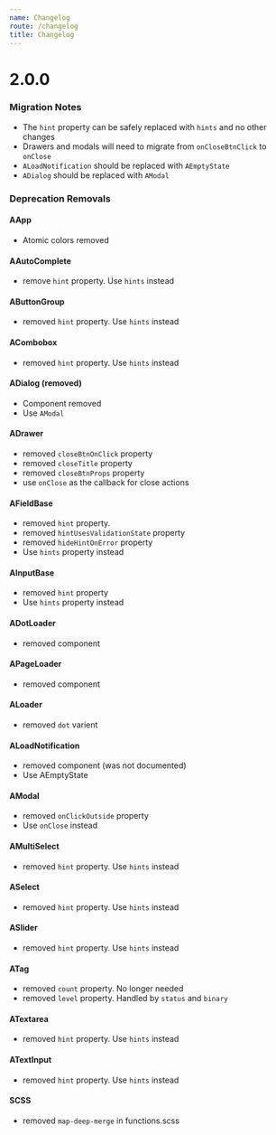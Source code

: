 ```yaml
---
name: Changelog
route: /changelog
title: Changelog
---
```


# 2.0.0

### Migration Notes

- The `hint` property can be safely replaced with `hints` and no other changes
- Drawers and modals will need to migrate from `onCloseBtnClick` to `onClose`
- `ALoadNotification` should be replaced with `AEmptyState`
- `ADialog` should be replaced with `AModal`

### Deprecation Removals

#### AApp

- Atomic colors removed

#### AAutoComplete

- remove `hint` property. Use `hints` instead

#### AButtonGroup

- removed `hint` property. Use `hints` instead

#### ACombobox

- removed `hint` property. Use `hints` instead

#### ADialog (removed)

- Component removed
- Use `AModal`

#### ADrawer

- removed `closeBtnOnClick` property
- removed `closeTitle` property
- removed `closeBtnProps` property
- use `onClose` as the callback for close actions

#### AFieldBase

- removed `hint` property.
- removed `hintUsesValidationState` property
- removed `hideHintOnError` property
- Use `hints` property instead

#### AInputBase

- removed `hint` property
- Use `hints` property instead

#### ADotLoader

- removed component

#### APageLoader

- removed component

#### ALoader

- removed `dot` varient

#### ALoadNotification

- removed component (was not documented)
- Use AEmptyState

#### AModal

- removed `onClickOutside` property
- Use `onClose` instead

#### AMultiSelect

- removed `hint` property. Use `hints` instead

#### ASelect

- removed `hint` property. Use `hints` instead

#### ASlider

- removed `hint` property. Use `hints` instead

#### ATag

- removed `count` property. No longer needed
- removed `level` property. Handled by `status` and `binary`

#### ATextarea

- removed `hint` property. Use `hints` instead

#### ATextInput

- removed `hint` property. Use `hints` instead

#### SCSS

- removed `map-deep-merge` in functions.scss
